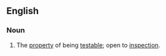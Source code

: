 ==English==

===Noun===
{{en-noun|scrutabilities}}

# The [[property]] of being [[testable]]; open to [[inspection]].
